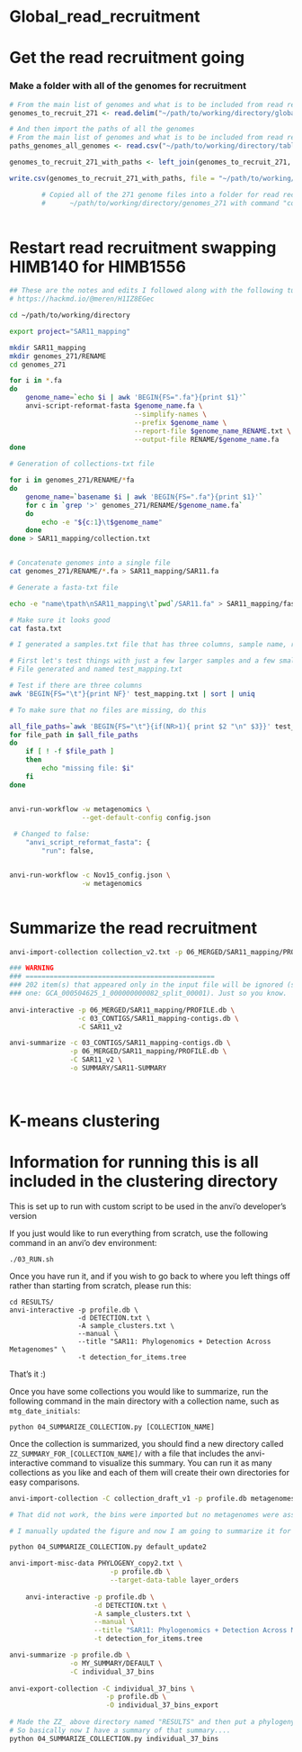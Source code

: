 # Global_read_recruitment


# Get the read recruitment going

### Make a folder with all of the genomes for recruitment
```r

# From the main list of genomes and what is to be included from read recruitment, make a tab delimited file with 271 representatives
genomes_to_recruit_271 <- read.delim("~/path/to/working/directory/global_read_recruitment/genomes_to_recruit.txt", stringsAsFactors = FALSE)

# And then import the paths of all the genomes
# From the main list of genomes and what is to be included from read recruitment, make a tab delimited file with 271 representatives
paths_genomes_all_genomes <- read.csv("~/path/to/working/directory/tables/complete_genome_set/504_isolates_SAGS_revised_16Oct24.csv", stringsAsFactors = FALSE)

genomes_to_recruit_271_with_paths <- left_join(genomes_to_recruit_271, paths_genomes_all_genomes, by = c("accession"))

write.csv(genomes_to_recruit_271_with_paths, file = "~/path/to/working/directory/global_read_recruitment/genomes_to_recruit_271_with_paths.csv")

        # Copied all of the 271 genome files into a folder for read recruitment:
        #      ~/path/to/working/directory/genomes_271 with command "copy_command_genomes_271.txt"
        
```


# Restart read recruitment swapping HIMB140 for HIMB1556

```bash

## These are the notes and edits I followed along with the following tutorial:
# https://hackmd.io/@meren/H1IZ8EGec

cd ~/path/to/working/directory

export project="SAR11_mapping"

mkdir SAR11_mapping
mkdir genomes_271/RENAME
cd genomes_271

for i in *.fa
do
    genome_name=`echo $i | awk 'BEGIN{FS=".fa"}{print $1}'`
    anvi-script-reformat-fasta $genome_name.fa \
                               --simplify-names \
                               --prefix $genome_name \
                               --report-file $genome_name_RENAME.txt \
                               --output-file RENAME/$genome_name.fa
done

# Generation of collections-txt file

for i in genomes_271/RENAME/*fa
do
    genome_name=`basename $i | awk 'BEGIN{FS=".fa"}{print $1}'`
    for c in `grep '>' genomes_271/RENAME/$genome_name.fa`
    do
        echo -e "${c:1}\t$genome_name"
    done
done > SAR11_mapping/collection.txt


# Concatenate genomes into a single file 
cat genomes_271/RENAME/*.fa > SAR11_mapping/SAR11.fa

# Generate a fasta-txt file

echo -e "name\tpath\nSAR11_mapping\t`pwd`/SAR11.fa" > SAR11_mapping/fasta.txt

# Make sure it looks good 
cat fasta.txt

# I generated a samples.txt file that has three columns, sample name, r1 and r2, to check that there are three columns do this:

# First let's test things with just a few larger samples and a few smaller samples to try to guess time 
# File generated and named test_mapping.txt

# Test if there are three columns 
awk 'BEGIN{FS="\t"}{print NF}' test_mapping.txt | sort | uniq

# To make sure that no files are missing, do this

all_file_paths=`awk 'BEGIN{FS="\t"}{if(NR>1){ print $2 "\n" $3}}' test_mapping.txt`
for file_path in $all_file_paths
do
    if [ ! -f $file_path ]
    then
        echo "missing file: $i"
    fi
done


anvi-run-workflow -w metagenomics \
                  --get-default-config config.json
                  
 # Changed to false:                 
    "anvi_script_reformat_fasta": {
        "run": false,


anvi-run-workflow -c Nov15_config.json \
                  -w metagenomics
                  

```

# Summarize the read recruitment

```bash

anvi-import-collection collection_v2.txt -p 06_MERGED/SAR11_mapping/PROFILE.db -c 03_CONTIGS/SAR11_mapping-contigs.db -C SAR11_v2 --contigs-mode

### WARNING
### ===============================================
### 202 item(s) that appeared only in the input file will be ignored (such as this
### one: GCA_000504625_1_000000000082_split_00001). Just so you know.
  
anvi-interactive -p 06_MERGED/SAR11_mapping/PROFILE.db \
                 -c 03_CONTIGS/SAR11_mapping-contigs.db \
                 -C SAR11_v2

anvi-summarize -c 03_CONTIGS/SAR11_mapping-contigs.db \
               -p 06_MERGED/SAR11_mapping/PROFILE.db \
               -C SAR11_v2 \
               -o SUMMARY/SAR11-SUMMARY  
               
               
```

# K-means clustering
# Information for running this is all included in the clustering directory 

This is set up to run with custom script to be used in the anvi'o developer's version

If you just would like to run everything from scratch,
use the following command in an anvi'o dev environment:

    ./03_RUN.sh

Once you have run it, and if you wish to go back to
where you left things off rather than starting from
scratch, please run this:

    cd RESULTS/
    anvi-interactive -p profile.db \
                     -d DETECTION.txt \
                     -A sample_clusters.txt \
                     --manual \
                     --title "SAR11: Phylogenomics + Detection Across Metagenomes" \
                     -t detection_for_items.tree

That's it :)

Once you have some collections you would like to summarize,
run the following command in the main directory with a
collection name, such as `mtg_date_initials`:

    python 04_SUMMARIZE_COLLECTION.py [COLLECTION_NAME]

Once the collection is summarized, you should find a new
directory called `ZZ_SUMMARY_FOR_[COLLECTION_NAME]/` with
a file that includes the anvi-interactive command to
visualize this summary. You can run it as many collections
as you like and each of them will create their own
directories for easy comparisons.


```bash

anvi-import-collection -C collection_draft_v1 -p profile.db metagenomes_foranvio.txt

# That did not work, the bins were imported but no metagenomes were associated 

# I manually updated the figure and now I am going to summarize it for Figure 2 to happen

python 04_SUMMARIZE_COLLECTION.py default_update2

anvi-import-misc-data PHYLOGENY_copy2.txt \
                         -p profile.db \
                         --target-data-table layer_orders
                         
    anvi-interactive -p profile.db \
                     -d DETECTION.txt \
                     -A sample_clusters.txt \
                     --manual \
                     --title "SAR11: Phylogenomics + Detection Across Metagenomes" \
                     -t detection_for_items.tree                         

anvi-summarize -p profile.db \
               -o MY_SUMMARY/DEFAULT \
               -C individual_37_bins
               
anvi-export-collection -C individual_37_bins \
                        -p profile.db \
                        -O individual_37_bins_export
                        
# Made the ZZ_ above directory named "RESULTS" and then put a phylogeny in the DATA folder and then reverted
# So basically now I have a summary of that summary....
python 04_SUMMARIZE_COLLECTION.py individual_37_bins 
 

```


